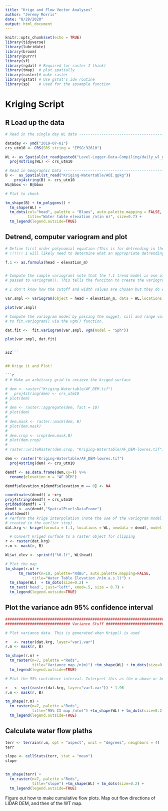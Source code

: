```yaml
---
title: "Krige and Flow Vector Analyses"
author: "Jeremy Morris"
date: "8/28/2020"
output: html_document
---
```


```r
knitr::opts_chunk$set(echo = TRUE)
library(tidyverse)
library(lubridate)
library(broom)
library(purrr)
library(sf)
library(rgdal) # Required for raster I think)
library(tmap)  # plot spatially
library(raster)# make raster
library(gstat) # Use gstat's idw routine
library(sp)    # Used for the spsample function
```

# Kriging Script

## R Load up the data


```r
# Read in the single day WL data ------------------------------------------

dataday <- ymd("2019-07-01")
crs_utm10 <- CRS(SRS_string = "EPSG:32610")

WL <- as_Spatial(st_read(paste0("Level-Logger-Data-Compiling/daily_wl_gpkgs/", dataday, ".gpkg")))
  proj4string(WL) <- crs_utm10

# Read in Geographic Data -------------------------------------------------
B <-  as_Spatial(st_read("Kriging-Watertable/AOI.gpkg"))
    proj4string(B) <- crs_utm10
WL@bbox <- B@bbox

# Plot to check

tm_shape(B) + tm_polygons() +
  tm_shape(WL) +
  tm_dots(col="head", palette = "Blues", auto.palette.mapping = FALSE,
          title="Water table elevation /n(in m)", size=0.7) +
  tm_legend(legend.outside=TRUE)


```

## Detrend, computer variogram and plot

```r



# Define first order polynomial equation (This is for detrending in the variogram step)
# !!!!!! I will likely need to determine what an appropriate detrending approach to use is!!!!

f.1 <- as.formula(head ~ elevation_m)


# Compute the sample variograml note that the f.1 trend model is one of the parameters
# passed to variogram(). This tells the funciton to create the variogram on the de-trended data.

# I don't know how the cutoff and width values are chosen but they do effect the output

var.smpl <- variogram(object = head ~ elevation_m, data = WL,locations = WL, cutoff = 2000, width = 100)

plot(var.smpl)

# Compute the variogram model by passing the nugget, sill and range values
# to fit.variogram() via the vgm() function.

dat.fit <-  fit.variogram(var.smpl, vgm(model = "Sph"))

plot(var.smpl, dat.fit)


azZ```


## Krige it and Plot!

```r

# # Make an arbitrary grid to recieve the kriged surface

# dem <- raster("Kriging-Watertable/AF_DEM.tif")
#   proj4string(dem) <- crs_utm10
# plot(dem)
# 
# dem <- raster::aggregate(dem, fact = 10)
# plot(dem)
# 
# dem.mask <- raster::mask(dem, B)
# plot(dem.mask)
# 
# dem.crop <- crop(dem.mask,B)
# plot(dem.crop)
# 
# raster::writeRaster(dem.crop, "Kriging-Watertable/AF_DEM-lowres.tif")

dem <- raster("Kriging-Watertable/AF_DEM-lowres.tif")
  proj4string(dem) <- crs_utm10

demdf <- as.data.frame(dem,xy=T) %>% 
  rename(elevation_m = "AF_DEM")

demdf$elevation_m[demdf$elevation_m == 0] <- NA

coordinates(demdf) = ~x+y
proj4string(demdf) = crs_utm10
gridded(demdf) = T
demdf <- as(demdf,"SpatialPixelsDataFrame")
plot(demdf)  
# Perform the krige interpolation (note the use of the variogram model
# created in the earlier step)
dat.krg <- krige(formula = f.1, locations = WL, newdata = demdf, model = dat.fit)

  # Convert kriged surface to a raster object for clipping
r <- raster(dat.krg)
r.m <- mask(r, B)

WL$wt_elev <- sprintf("%0.1f", WL$head)

# Plot the map
tm_shape(r.m) + 
      tm_raster(n=10, palette="RdBu", auto.palette.mapping=FALSE, 
            title="Water Table Elevation /n(m.a.s.l)") +
  tm_shape(WL)  + tm_dots(size=0.2) +
  tm_text('head', just="left", xmod=.5, size = 0.7) +
  tm_legend(legend.outside=TRUE)

```

## Plot the variance adn 95% confidence interval

```r

##############################################################################################################
############################# Variance Stuff #################################################################

# Plot variance data. This is generated when Krige() is used

r   <- raster(dat.krg, layer="var1.var")
r.m <- mask(r, B)

tm_shape(r.m) + 
  tm_raster(n=7, palette ="Reds",
            title="Variance map /n(m)") +tm_shape(WL) + tm_dots(size=0.2) +
  tm_legend(legend.outside=TRUE)

# Plot the 95% confidence interval. Interpret this as the m above or below estimated).

r   <- sqrt(raster(dat.krg, layer="var1.var")) * 1.96
r.m <- mask(r, B)

tm_shape(r.m) + 
  tm_raster(n=7, palette ="Reds",
            title="95% CI map /n(m)") +tm_shape(WL) + tm_dots(size=0.2) +
  tm_legend(legend.outside=TRUE)
```

## Calculate water flow plaths

```r

terr <- terrain(r.m, opt = "aspect", unit = "degrees", neighbors = 4)
terr

slope <- cellStats(terr, stat = "mean")
slope


tm_shape(terr) + 
  tm_raster(n=7, palette ="Reds",
            title="slope") +tm_shape(WL) + tm_dots(size=0.2) +
  tm_legend(legend.outside=TRUE)

```
Figure out how to make cumulative flow plots. Map out flow directions of LIDAR DEM, and then of the WT map.

